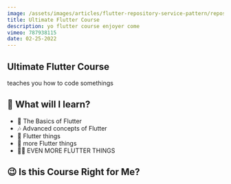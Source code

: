 ```yaml
---
image: /assets/images/articles/flutter-repository-service-pattern/repository-service-pattern.webp
title: Ultimate Flutter Course
description: yo flutter course enjoyer come
vimeo: 787938115
date: 02-25-2022
---
```


## Ultimate Flutter Course
teaches you how to code somethings

## 🤰 What will I learn?

- 🧽 The Basics of Flutter
- 🎶 Advanced concepts of Flutter
- 🎂 Flutter things
- 🤞 more Flutter things
- 🐱‍🐉 EVEN MORE FLUTTER THINGS

## 😉 Is this Course Right for Me?
